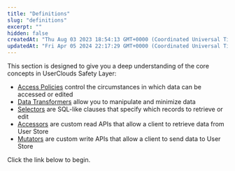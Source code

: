 ```yaml
---
title: "Definitions"
slug: "definitions"
excerpt: ""
hidden: false
createdAt: "Thu Aug 03 2023 18:54:13 GMT+0000 (Coordinated Universal Time)"
updatedAt: "Fri Apr 05 2024 22:17:29 GMT+0000 (Coordinated Universal Time)"
---
```

This section is designed to give you a deep understanding of the core concepts in UserClouds Safety Layer:

- [Access Policies](https://docs.userclouds.com/docs/access-policies) control the circumstances in which data can be accessed or edited
- [Data Transformers](https://docs.userclouds.com/docs/transformers) allow you to manipulate and minimize data
- [Selectors](https://docs.userclouds.com/docs/selectors) are SQL-like clauses that specify which records to retrieve or edit
- [Accessors](https://docs.userclouds.com/docs/accessors-read-apis) are custom read APIs that allow a client to retrieve data from User Store
- [Mutators](https://docs.userclouds.com/docs/mutators-write-apis) are custom write APIs that allow a client to send data to User Store

Click the link below to begin.
